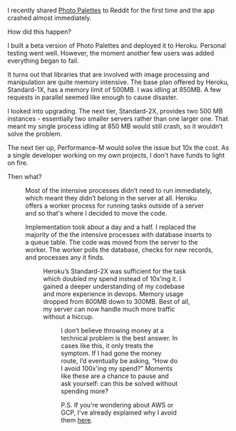 
I recently shared [Photo Palettes](https://photopalettes.com/) to Reddit for the first time and the app crashed almost immediately.

How did this happen?

I built a beta version of Photo Palettes and deployed it to Heroku. Personal testing went well. However, the moment another few users was added everything began to fail.

It turns out that libraries that are involved with image processing and manipulation are quite memory intensive. The base plan offered by Heroku, Standard-1X, has a memory limit of 500MB. I was idling at 850MB. A few requests in parallel seemed like enough to cause disaster.

I looked into upgrading. The next tier, Standard-2X, provides two 500 MB instances - essentially two smaller servers rather than one larger one. That meant my single process idling at 850 MB would still crash, so it wouldn’t solve the problem.

The next tier up, Performance-M would solve the issue but 10x the cost. As a single developer working on my own projects, I don't have funds to light on fire.

Then what?

<Figure
  src="/post-resources/scaling-without-burning-money/before.png"
  caption="Before refactor"
/>

Most of the intensive processes didn’t need to run immediately, which meant they didn’t belong in the server at all. Heroku offers a worker process for running tasks outside of a server and so that's where I decided to move the code.

Implementation took about a day and a half. I replaced the majority of the the intensive processes with database inserts to a queue table. The code was moved from the server to the worker. The worker polls the database, checks for new records, and processes any it finds.

<Figure
  src="/post-resources/scaling-without-burning-money/after.png"
  caption="After refactor"
/>

Heroku’s Standard-2X was sufficient for the task which doubled my spend instead of 10x’ing it. I gained a deeper understanding of my codebase and more experience in devops. Memory usage dropped from 800MB down to 300MB. Best of all, my server can now handle much more traffic without a hiccup.

<Figure
  src="/post-resources/scaling-without-burning-money/preview.png"
  caption="Result"
/>

I don’t believe throwing money at a technical problem is the best answer. In cases like this, it only treats the symptom. If I had gone the money route, I’d eventually be asking, “How do I avoid 100x'ing my spend?” Moments like these are a chance to pause and ask yourself: can this be solved without spending more?

P.S. If you’re wondering about AWS or GCP, I’ve already explained why I avoid them [here](https://travisbumgarner.dev/blog/leaving-aws).
